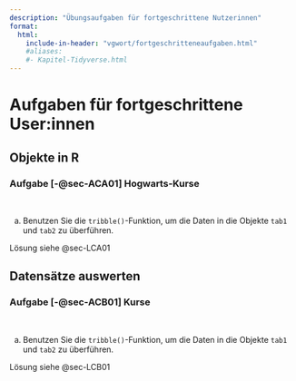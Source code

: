 ```yaml
---
description: "Übungsaufgaben für fortgeschrittene Nutzerinnen"
format:
  html:
    include-in-header: "vgwort/fortgeschritteneaufgaben.html"
    #aliases: 
    #- Kapitel-Tidyverse.html
---
```


# Aufgaben für fortgeschrittene User:innen {#sec-AufgabeFortschritt}

## Objekte in R {#sec-AufgabenFortschrittA}

### Aufgabe [-@sec-ACA01] Hogwarts-Kurse {#sec-ACA01}

::: {.callout-note appearance="simple"}

\smallskip\ 

a) Benutzen Sie die `tribble()`-Funktion, um die Daten in die Objekte `tab1` und `tab2` zu überführen.
:::

::: {.callout-tip appearance="simple"}
Lösung siehe @sec-LCA01
:::



























## Datensätze auswerten {#sec-AufgabenFortschrittB}

### Aufgabe [-@sec-ACB01] Kurse {#sec-ACB01}

::: {.callout-note appearance="simple"}

\smallskip\ 

a) Benutzen Sie die `tribble()`-Funktion, um die Daten in die Objekte `tab1` und `tab2` zu überführen.
:::

::: {.callout-tip appearance="simple"}
Lösung siehe @sec-LCB01
:::



